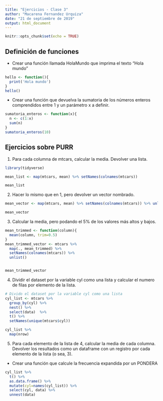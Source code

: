 ```yaml
---
title: "Ejercicios - Clase 3"
author: "Macarena Fernandez Urquiza"
date: "21 de septiembre de 2019"
output: html_document
---
```


```r
knitr::opts_chunk$set(echo = TRUE)
```

## Definición de funciones

- Crear una función llamada HolaMundo que imprima el texto “Hola mundo”

```r
hello <- function(){
  print('Hola mundo')
}
hello()
```

- Crear una función que devuelva la sumatoria de los números enteros comprendidos entre 1 y un parámetro x a definir.

```r
sumatoria_enteros <- function(x){
  n <- c(1:x)
  sum(n)
}
sumatoria_enteros(10)
```


## Ejercicios sobre PURR

1) Para cada columna de mtcars, calcular la media. Devolver una lista.

```r
library(tidyverse)

mean_list <- map(mtcars, mean) %>% setNames(colnames(mtcars))

mean_list
```

2)  Hacer lo mismo que en 1, pero devolver un vector nombrado.

```r
mean_vector <- map(mtcars, mean) %>% setNames(colnames(mtcars)) %>% unlist()

mean_vector
```

3) Calcular la media, pero podando el 5% de los valores más altos y bajos.

```r
mean_trimmed <- function(column){
  mean(column, trim=0.5)
}
mean_trimmed_vector <- mtcars %>% 
  map(., mean_trimmed) %>% 
  setNames(colnames(mtcars)) %>% 
  unlist()


mean_trimmed_vector
```

4) Dividir el dataset por la variable cyl como una lista y calcular el numero de filas por elemento de la lista.

```r
# Divido el dataset por la variable cyl como una lista
cyl_list <- mtcars %>% 
  group_by(cyl) %>% 
  nest() %>% 
  select(data)  %>% 
  t() %>% 
  setNames(unique(mtcars$cyl)) 

cyl_list %>% 
  map(nrow)
```

5) Para cada elemento de la lista de 4, calcular la media de cada columna. Devolver los resultados como un dataframe con un registro por cada elemento de la lista (o sea, 3).
- Crear una función que calcule la frecuencia expandida por un PONDERA

```r
cyl_list %>% 
  t() %>% 
  as.data.frame() %>% 
  mutate(cyl=names(cyl_list)) %>% 
  select(cyl, data) %>% 
  unnest(data)
```
